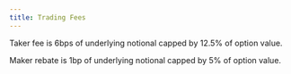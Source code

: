 ```yaml
---
title: Trading Fees
---
```


Taker fee is 6bps of underlying notional capped by 12.5% of option value.

Maker rebate is 1bp of underlying notional capped by 5% of option value.
